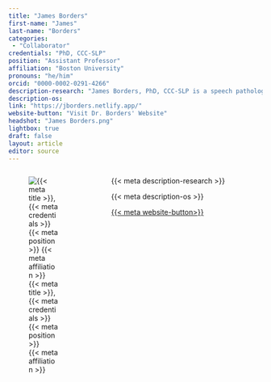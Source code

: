```yaml
---
title: "James Borders"
first-name: "James"
last-name: "Borders"
categories:
 - "Collaborator"
credentials: "PhD, CCC-SLP"
position: "Assistant Professor"
affiliation: "Boston University"
pronouns: "he/him"
orcid: "0000-0002-0291-4266"
description-research: "James Borders, PhD, CCC-SLP is a speech pathologist and Postdoctoral Research Fellow in the Upper Airway Dysfunction Lab at Teachers College, Columbia University. His clinical research focuses on the rehabilitation of voice and swallowing dysfunction in neurodegenerative disease. James is also passionate about meta-science, statistics, and how these practices affect the transparency, rigor, and replicability of science."
description-os:
link: "https://jborders.netlify.app/"
website-button: "Visit Dr. Borders' Website"
headshot: "James Borders.png"
lightbox: true
draft: false
layout: article
editor: source
---
```


:::::: columns
::: {.column width="30%"}
![{{< meta title >}}, {{< meta credentials >}}<br>{{< meta position >}}<br>{{< meta affiliation >}}]({{< meta headshot >}})
:::

::: {.column width="5%"}
:::

::: {.column width="65%"}
{{< meta description-research >}}

{{< meta description-os >}}

[{{< meta website-button>}}]({{< meta link >}}){.btn .btn-outline-primary .btn role="button" data-toggle="button"}\
\
:::
::::::
